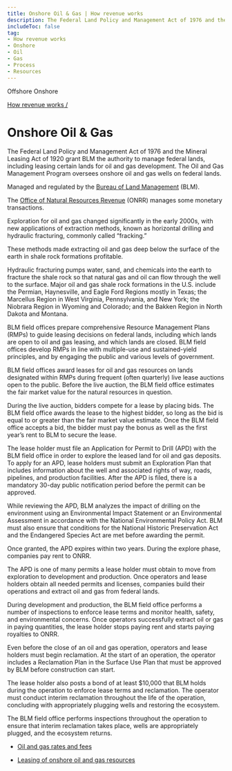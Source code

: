 ```yaml
---
title: Onshore Oil & Gas | How revenue works
description: The Federal Land Policy and Management Act of 1976 and the Mineral Leasing Act of 1920 grant BLM the authority to manage federal lands, including leasing certain lands for oil and gas development. The Oil and Gas Management Program oversees onshore oil and gas wells on federal lands.
includeToc: false
tag:
- How revenue works
- Onshore
- Oil
- Gas
- Process
- Resources
---
```


<PageTabs>
  <PageTab alt={'Navigate to Offshore Oil and Gas'} to={'/how-revenue-works/offshore-oil-gas/'}>
    Offshore
  </PageTab>
  <PageTab>
    Onshore
  </PageTab>
</PageTabs>
<Box bgcolor='primary.main'>
<Container maxWidth="lg">
<Grid container alignItems='center'>
<Grid item xs={12} sm={8}>
<Box p={3} pl={0}>

[How revenue works /](/how-revenue-works/)

# Onshore Oil & Gas

The Federal Land Policy and Management Act of 1976 and the Mineral Leasing Act of 1920 grant BLM the authority to manage federal lands, including leasing certain lands for oil and gas development. The Oil and Gas Management Program oversees onshore oil and gas wells on federal lands.

</Box>
</Grid>
<Grid container xs={12} sm={4} >
<Box p={3} border={4} borderTop={0} borderBottom={0} borderColor='white'>
<Grid container xs={12}>
<Grid item xs={8}>

Managed and regulated by the [Bureau of Land Management](https://www.blm.gov/) (BLM).

</Grid>
<Grid item xs={4}>
<Box p={4}><BlmLogoImg></BlmLogoImg></Box>
</Grid>
<Grid item xs={8}>

The [Office of Natural Resources Revenue](http://www.onrr.gov/) (ONRR) manages some monetary transactions.

</Grid>
<Grid item xs={4}>
<Box p={4}><OnrrLogoImg></OnrrLogoImg></Box>
</Grid>
</Grid>
</Box>
</Grid>
</Grid>

</Container>
</Box>

<OnshoreOilGasBackground>

<Grid container spacing={2} alignItems='flex-start'>
<Grid item xs={12} sm={4}>
<Box p={9} m={9}  display={{ xs: 'none', sm: 'block' }}/>
<Box p={8} display={{ xs: 'block', sm: 'none' }}/>
<DidYouKnowCard>

Exploration for oil and gas changed significantly in the early 2000s, with new applications of extraction methods, known as horizontal drilling and hydraulic fracturing, commonly called “fracking.”

<CollapsibleContent>

These methods made extracting oil and gas deep below the surface of the earth in shale rock formations profitable.

Hydraulic fracturing pumps water, sand, and chemicals into the earth to fracture the shale rock so that natural gas and oil can flow through the well to the surface. Major oil and gas shale rock formations in the U.S. include the Permian, Haynesville, and Eagle Ford Regions mostly in Texas; the Marcellus Region in West Virginia, Pennsylvania, and New York; the Niobrara Region in Wyoming and Colorado; and the Bakken Region in North Dakota and Montana.

</CollapsibleContent>
</DidYouKnowCard>
</Grid>
<Grid item xs={12} sm={1}>
</Grid>
<Grid item xs={12} sm={7}>
<Box mt={5}>
<ProcessCard step={1} name={'Plan'}>

BLM field offices prepare comprehensive Resource Management Plans (RMPs) to guide leasing decisions on federal lands, including which lands are open to oil and gas leasing, and which lands are closed. BLM field offices develop RMPs in line with multiple-use and sustained-yield principles, and by engaging the public and various levels of government.

</ProcessCard>
<ProcessCard step={2} name={'Lease'}>

BLM field offices award leases for oil and gas resources on lands designated within RMPs during frequent (often quarterly) live lease auctions open to the public. Before the live auction, the BLM field office estimates the <GlossaryTerm>fair market value</GlossaryTerm> for the natural resources in question.

During the live auction, bidders compete for a lease by placing bids. The BLM field office awards the lease to the highest bidder, so long as the bid is equal to or greater than the fair market value estimate. Once the BLM field office accepts a bid, the bidder must pay the <GlossaryTerm>bonus</GlossaryTerm> as well as the first year’s rent to BLM to secure the lease.

</ProcessCard>
<ProcessCard step={3} name={'Explore'}>

The lease holder must file an Application for Permit to Drill (APD) with the BLM field office in order to explore the leased land for oil and gas deposits. To apply for an APD, lease holders must submit an Exploration Plan that includes information about the well and associated rights of way, roads, pipelines, and production facilities. After the APD is filed, there is a mandatory 30-day public notification period before the permit can be approved.

While reviewing the APD, BLM analyzes the impact of drilling on the environment using an <GlossaryTerm>Environmental Impact Statement</GlossaryTerm> or an Environmental Assessment in accordance with the National Environmental Policy Act. BLM must also ensure that conditions for the National Historic Preservation Act and the Endangered Species Act are met before awarding the permit.

Once granted, the APD expires within two years. During the explore phase, companies pay <GlossaryTerm>rent</GlossaryTerm> to ONRR.

</ProcessCard>
<ProcessCard step={4} name={'Develop'}>

The APD is one of many permits a lease holder must obtain to move from exploration to development and production. Once operators and lease holders obtain all needed permits and licenses, companies build their operations and extract oil and gas from federal lands.

During development and production, the BLM field office performs a number of inspections to enforce lease terms and monitor health, safety, and environmental concerns. Once operators successfully extract oil or gas in paying quantities, the lease holder stops paying rent and starts paying <GlossaryTerm>royalties</GlossaryTerm> to ONRR.

</ProcessCard>
<ProcessCard step={5} name={'Decommission and reclaim'}>

Even before the close of an oil and gas operation, operators and lease holders must begin <GlossaryTerm>reclamation</GlossaryTerm>. At the start of an operation, the operator includes a Reclamation Plan in the Surface Use Plan that must be approved by BLM before construction can start.

The lease holder also posts a bond of at least $10,000 that BLM holds during the operation to enforce lease terms and reclamation. The operator must conduct interim reclamation throughout the life of the operation, concluding with appropriately plugging wells and restoring the ecosystem.

The BLM field office performs inspections throughout the operation to ensure that interim reclamation takes place, wells are appropriately plugged, and the ecosystem returns.

</ProcessCard>
<ProcessCard name={'Rates and fees'} defaultExpanded={true}>

- [Oil and gas rates and fees](/how-revenue-works/revenues/#oil-gas-rates)

</ProcessCard>
<ProcessCard name={'Learn more'} defaultExpanded={true}>

- [Leasing of onshore oil and gas resources](https://www.blm.gov/programs/energy-and-minerals/oil-and-gas/leasing)

</ProcessCard>
</Box>
</Grid>
</Grid>
</OnshoreOilGasBackground>
